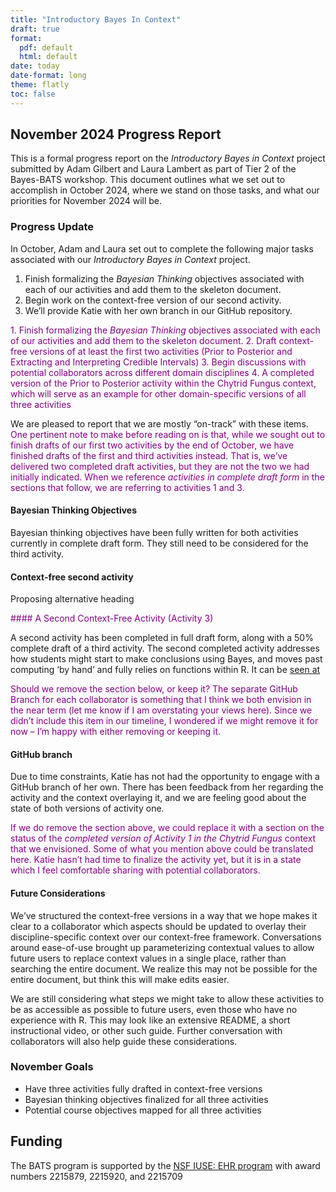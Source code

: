 ```yaml
---
title: "Introductory Bayes In Context"
draft: true
format: 
  pdf: default
  html: default
date: today
date-format: long
theme: flatly
toc: false
---
```


## November 2024 Progress Report

This is a formal progress report on the *Introductory Bayes in Context* project submitted by Adam Gilbert and Laura Lambert as part of Tier 2 of the Bayes-BATS workshop. This document outlines what we set out to accomplish in October 2024, where we stand on those tasks, and what our priorities for November 2024 will be.

### Progress Update

In October, Adam and Laura set out to complete the following major tasks associated with our *Introductory Bayes in Context* project.

1. Finish formalizing the *Bayesian Thinking* objectives associated with each of our activities and add them to the skeleton document.
2. Begin work on the context-free version of our second activity.
3. We'll provide Katie with her own branch in our GitHub repository. 

<font color="purple">
1. Finish formalizing the *Bayesian Thinking* objectives associated with each of our activities and add them to the skeleton document.
2. Draft context-free versions of at least the first two activities (Prior to Posterior and Extracting and Interpreting Credible Intervals)
3. Begin discussions with potential collaborators across different domain disciplines
4. A completed version of the Prior to Posterior activity within the Chytrid Fungus context, which will serve as an example for other domain-specific versions of all three activities
</font>

We are pleased to report that we are mostly "on-track" with these items. <font color="purple">One pertinent note to make before reading on is that, while we sought out to finish drafts of our first two activities by the end of October, we have finished drafts of the first and third activities instead. That is, we've delivered two completed draft activities, but they are not the two we had initially indicated. When we reference *activities in complete draft form* in the sections that follow, we are referring to activities 1 and 3.</font>

#### Bayesian Thinking Objectives

Bayesian thinking objectives have been fully written for both activities currently in complete draft form.  They still need to be considered for the third activity.

#### Context-free second activity

Proposing alternative heading 

<font color="purple"> #### A Second Context-Free Activity (Activity 3)</font>

A second activity has been completed in full draft form, along with a 50% complete draft of a third activity.  The second completed activity addresses how students might start to make conclusions using Bayes, and moves past computing 'by hand' and fully relies on functions within R.  It can be [seen at](https://github.com/agmath/Bayes-BATS-tier2/blob/main/ContextFreeActivity3.html) 


<font color="purple">Should we remove the section below, or keep it? The separate GitHub Branch for each collaborator is something that I think we both envision in the near term (let me know if I am overstating your views here). Since we didn't include this item in our timeline, I wondered if we might remove it for now -- I'm happy with either removing or keeping it. </font>

#### GitHub branch

Due to time constraints, Katie has not had the opportunity to engage with a GitHub branch of her own.  There has been feedback from her regarding the activity and the context overlaying it, and we are feeling good about the state of both versions of activity one.

<font color="purple"> If we do remove the section above, we could replace it with a section on the status of the *completed version of Activity 1 in the Chytrid Fungus* context that we envisioned. Some of what you mention above could be translated here. Katie hasn't had time to finalize the activity yet, but it is in a state which I feel comfortable sharing with potential collaborators.</font>

#### Future Considerations

We've structured the context-free versions in a way that we hope makes it clear to a collaborator which aspects should be updated to overlay their discipline-specific context over our context-free framework. Conversations around ease-of-use brought up parameterizing contextual values to allow future users to replace context values in a single place, rather than searching the entire document.  We realize this may not be possible for the entire document, but think this will make edits easier.

We are still considering what steps we might take to allow these activities to be as accessible as possible to future users, even those who have no experience with R.  This may look like an extensive README, a short instructional video, or other such guide.  Further conversation with collaborators will also help guide these considerations.  

### November Goals

  - Have three activities fully drafted in context-free versions
  - Bayesian thinking objectives finalized for all three activities
  - Potential course objectives mapped for all three activities


## Funding 

The BATS program is supported by the [NSF IUSE: EHR program](https://www.nsf.gov/pubs/2021/nsf21579/nsf21579.htm) with award numbers 2215879, 2215920, and 2215709


